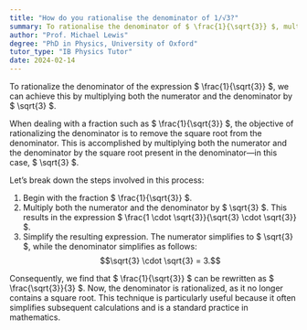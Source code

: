 ```yaml
---
title: "How do you rationalise the denominator of 1/√3?"
summary: To rationalise the denominator of $ \frac{1}{\sqrt{3}} $, multiply the numerator and denominator by $ \sqrt{3} $.
author: "Prof. Michael Lewis"
degree: "PhD in Physics, University of Oxford"
tutor_type: "IB Physics Tutor"
date: 2024-02-14
---
```


To rationalize the denominator of the expression $ \frac{1}{\sqrt{3}} $, we can achieve this by multiplying both the numerator and the denominator by $ \sqrt{3} $.

When dealing with a fraction such as $ \frac{1}{\sqrt{3}} $, the objective of rationalizing the denominator is to remove the square root from the denominator. This is accomplished by multiplying both the numerator and the denominator by the square root present in the denominator—in this case, $ \sqrt{3} $.

Let’s break down the steps involved in this process:

1. Begin with the fraction $ \frac{1}{\sqrt{3}} $.
2. Multiply both the numerator and the denominator by $ \sqrt{3} $. This results in the expression $ \frac{1 \cdot \sqrt{3}}{\sqrt{3} \cdot \sqrt{3}} $.
3. Simplify the resulting expression. The numerator simplifies to $ \sqrt{3} $, while the denominator simplifies as follows: 
   $$\sqrt{3} \cdot \sqrt{3} = 3.$$

Consequently, we find that $ \frac{1}{\sqrt{3}} $ can be rewritten as $ \frac{\sqrt{3}}{3} $. Now, the denominator is rationalized, as it no longer contains a square root. This technique is particularly useful because it often simplifies subsequent calculations and is a standard practice in mathematics.
    